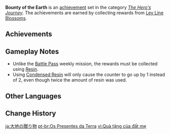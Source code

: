 {{Achievement Set Infobox
|title        = 
|primogems    = {{Achievement/Primogems|Bounty of the Earth}}
|total        = {{Achievement/Total|Bounty of the Earth}}
|category     = The Hero's Journey
}}
'''Bounty of the Earth''' is an [[achievement]] set in the category ''[[The Hero's Journey]]''. The achievements are earned by collecting rewards from [[Ley Line Blossoms]].

==Achievements==
{{Achievements by Category Table|Bounty of the Earth}}

==Gameplay Notes==
* Unlike the [[Battle Pass]] weekly mission, the rewards must be collected using [[Resin]].
* Using [[Condensed Resin]] will only cause the counter to go up by 1 instead of 2, even though twice the amount of resin was used.
<!--
==Trivia==
-->

==Other Languages==
{{Other Languages
|en      = Bounty of the Earth
|zhs     = 大地的馈赠
|zhs_rm  = Dàdì de Kuìzèng
|zht     = 大地的餽贈
|zht_rm  = Dàdì de Kuìzèng
|zh_tl   = Gift of the Earth
|ja      = 大地の贈り物
|ja_rm   = Daichi no Okurimono
|ja_tl   = Gift of the Earth
|ko      = 대지의 선물
|ko_rm   = Daeji-ui Seonmul
|ko_tl   = Gift of the Earth
|es      = Los regalos de la tierra
|es_tl   = The Gifts of the Earth
|fr      = Butins de la terre
|fr_tl   = Loots of the Earth
|ru      = Щедрость земли
|ru_tl   = Earth Generosity
|th      = ของขวัญจากโลก
|th_rm   = Khong-khwan Chak Lok
|th_tl   = 
|vi      = Quà tặng của đất mẹ
|vi_tl   = 
|de      = Geschenk der Erde
|de_tl   = Gift of the Earth
|id      = Karunia Bumi
|id_tl   = Earth's Gift
|pt      = Os Presentes da Terra
|pt_tl   = 
|tr      = Toprağın Bereketi
|tr_tl   = 
|it      = Bontà della terra
|it_tl   = 
}}

==Change History==
{{Change History|1.0}}
<!--
==References==
{{Reflist}}
-->

[[ja:大地の贈り物]]
[[pt-br:Os Presentes da Terra]]
[[vi:Quà tặng của đất mẹ]]
